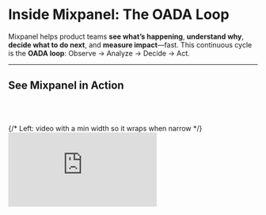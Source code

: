 # Inside Mixpanel: The OADA Loop
Mixpanel helps product teams **see what’s happening**, **understand why**, **decide what to do next**, and **measure impact**—fast. This continuous cycle is the **OADA loop**: Observe → Analyze → Decide → Act.

---

## See Mixpanel in Action

<br></br>
<section id="video" aria-label="Mixpanel overview video" style={{ padding: '8px 16px 32px' }}>
  <div
    style={{
      display: 'flex',
      flexWrap: 'wrap',
      gap: 24,
      alignItems: 'center',
    }}
  >
    {/* Left: video with a min width so it wraps when narrow */}
    <div style={{ flex: '1 1 480px', minWidth: 320 }}>
      <div
        style={{
          position: 'relative',
          paddingBottom: '56.25%',
          height: 0,
          overflow: 'hidden',
          borderRadius: '16px',
          boxShadow: '0 4px 20px rgba(0,0,0,0.08)',
        }}
      >
        <iframe
          title="Mixpanel Overview: OADA loop"
          src="https://www.youtube.com/embed/sRQCfmvh3vg"
          frameBorder="0"
          allow="accelerometer; autoplay; clipboard-write; encrypted-media; gyroscope; picture-in-picture; web-share"
          allowFullScreen
          style={{ position: 'absolute', top: 0, left: 0, width: '100%', height: '100%', border: 0 }}
        />
      </div>
    </div>

    {/* Right: text with a flexible basis */}
    <aside style={{ flex: '1 1 320px', minWidth: 280 }}>
      <h2 style={{ marginTop: 0 }}>**Discover Mixpanel**</h2>
      <p>
        In this 5-minute overview, learn how Mixpanel supports the <strong>Observe → Analyze → Decide → Act</strong> loop
        that drives product innovation.
      </p>
<br></br>
      <a href="https://youtu.be/sRQCfmvh3vg?si=oLrnLyO2ppWK9mzY" style={{ fontWeight: 600 }}>
        Open in YouTube →
      </a>
    </aside>
  </div>
</section>

---

## Close the Loop with Mixpanel

See how each step in the loop connects to Mixpanel features and Guides that help you put it into action.

| 👀 **Observe** | 📊 **Analyze** | 💡 **Decide** | 🚀 **Act** |
|---|---|---|---|
| See what’s happening in your product by tracking the events that matter. <br/><br/>**[Build a tracking strategy →](https://docs.mixpanel.com/guides/guides-by-use-case/build-a-tracking-strategy)** | Explore funnels, retention, and drivers to find what moves your metrics. <br/><br/>**[Ensure data quality →](https://docs.mixpanel.com/guides/guides-by-use-case/ensuring-data-quality)** | Align on what to change next with dashboards, annotations, and shared insights. <br/><br/>**[Link name here →](#)** | Ship improvements and measure impact with experiments and launch tracking. <br/><br/>**[Drive product innovation →](https://docs.mixpanel.com/guides/guides-by-use-case/driving-product-innovation)**

---

## How Different Industries Use the Continuous Loop

Mixpanel powers the OADA loop across every industry--helping teams turn data into confident action. 

Whether you’re optimizing user onboarding, increasing checkout conversions, or improving content engagement, the same continuous loop applies. 

Below are examples of how teams in different industries use Mixpanel to measure, learn, and grow faster.


<details>
<summary><strong>💼 SaaS: Improving Onboarding and Activation</strong></summary>

<br></br>A SaaS team observes where new users drop off during onboarding, analyzes behavior to uncover friction points, decides which steps to simplify, and acts by testing improvements that drive activation and conversion.

---

**Observe** <br></br>
The team tracks the onboarding journey (Account Created → Tutorial Completed → Key Action Taken) to understand where users get stuck. Using **Funnels** and **Flows** in Mixpanel, they see that a large portion of users drop off before finishing the tutorial.

---

**Analyze** <br></br>
They dig deeper with **Insights** and **Session Replay** to find out *why*. Behavioral data shows that most users abandon onboarding when asked to configure a complex setting too early, while replays confirm that this screen causes confusion.

| Tool | Observation | Insight |
|------|--------------|----------|
| **Funnels & Flows** | High drop-off between “Account Created” and “Tutorial Completed” | Many users start onboarding but don’t reach the first key action, indicating friction early in the setup process. |
| **Insights** | Users who skip advanced configuration steps are more likely to activate | Complex setup tasks cause early abandonment before users reach value. |
| **Session Replay** | Users pause or exit on the configuration screen | The configuration step is confusing, creating hesitation and contributing to drop-offs. |


---

**Decide** <br></br>
The team compares **cohorts** of users who complete onboarding in their first session versus those who don’t. They find that users who finish onboarding right away are twice as likely to activate within a week. They decide to simplify the initial setup and move optional configuration to a later stage.

---

**Act** <br></br>
They run an **Experiment** testing a new guided flow that delays complex setup until after the user experiences initial value. After the winning version significantly improves activation, they roll it out to all users using **Feature Flags**.

---

**✨ Result:** Activation improves 15%, and time to value shortens.
<br></br>

</details>



<details>
<summary><strong>🛍️ eCommerce: Increasing Checkout Conversion</strong></summary>

<br></br>An eCommerce team observes how shoppers move through checkout, analyzes drop-offs to find mobile pain points, decides what changes to prioritize, and acts by launching experiments that lift conversion rates.

---

**Observe** <br></br>
The team maps the path to purchase (Product Viewed → Added to Cart → Checkout Started → Purchase Completed) to pinpoint where customers abandon the flow. Using **Funnels** in Mixpanel, they see that a large portion of users start checkout but never complete payment.

---

**Analyze** <br></br>
They investigate further with **Insights**, segmenting results by device and geography. Mobile users show significantly lower completion rates.

Through **Session Replay** and **Heatmaps**, they observe users zooming in on payment fields, misclicking form inputs, and abandoning the process after multiple failed attempts.

| Tool | Observation | Insight |
|------|--------------|----------|
| **Funnels** | 40% drop-off at payment step | Many users abandon checkout before completing payment, indicating friction at this stage. |
| **Session Replay & Heatmaps** | Users zoom and misclick on payment fields | The form is difficult to complete on mobile, leading to frustration and abandonment. |
| **Insights** | Longer time on payment page before exit | Users struggle to enter details correctly, suggesting unclear field labels or validation errors. |


---

**Decide** <br></br>
The team compares cohorts of mobile users who completed checkout versus those who didn’t. They find that reducing the number of required fields correlates with higher conversion. They decide to simplify the payment form and surface popular payment options earlier in the flow.

---

**Act** <br></br>
They create an **Experiment** testing the simplified checkout form with mobile users. The results show a significant lift in mobile conversions, so the team rolls out the new design to all users using **Feature Flags**.

---

**✨ Result:** Checkout completion increases by 20%, and mobile users complete purchases faster with fewer errors..
<br></br>

</details>



<details>
<summary><strong>🎬 Media & Entertainment: Boosting Viewer Retention</strong></summary>

A streaming platform observes how audiences engage with content, analyzes where viewers disengage, decides how to personalize recommendations, and acts by improving the experience to keep viewers watching longer.

---

**Observe** <br></br>
They track *Episode Started → Episode Completed → Next Episode Started* and notice drop-offs after Episode 2.

---

**Analyze** <br></br>
**Insights** and **Retention** reveal 70% of viewers don’t return after Episode 2.  
**Session Replay** shows poor “Up Next” recommendations.

| Tool | Finding |
|------|----------|
| **Retention** | Only 30% of users return for Episode 3 |
| **Heatmaps** | Users hover over “Recommended for You” but don’t click |

---

**Decide** <br></br>
**Metric Trees** connect “Episode Completion” to “Rated Episode.”  
Ratings correlate strongly with retention.

---

**Act** <br></br>
They use **Experimentation** to test a “Rate this Episode” prompt and roll it out via **Feature Flags**.

---

**✨ Result:** Repeat viewership increases 25%.<br></br>

</details>



<details>
<summary><strong>💰 Fintech: Increasing Feature Adoption and Retention</strong></summary>

A fintech product team tracks engagement with budgeting tools, analyzes setup drop-offs, and experiments with alerts to improve retention.

---

**Observe** <br></br>
They track *Linked Account → Created Budget → Reviewed Spending → Adjusted Budget*.  
Many users stop after linking an account.

---

**Analyze** <br></br>
**Session Replay** shows authentication errors for smaller banks.  
**Retention Reports** confirm users who finish linking are 2× more likely to stay active.

| Funnel Stage | Conversion Rate |
|---------------|-----------------|
| Linked Account → Created Budget | 45% |
| Created Budget → Reviewed Spending | 80% |

---

**Decide** <br></br>
A **Metric Tree** connects “Monthly Active Users” to “Set Budget Alert.”  
Users who set alerts retain longer, so the team focuses there.

---

**🚀 Act** <br></br>
They test an alert prompt via **Experimentation** and release it progressively using **Feature Flags**.

---

**✨ Result:** Budgeting alert adoption increases 30%, retention rises 18%.<br></br>

</details>



<details>
<summary><strong>🎮 Gaming: Driving Player Engagement and In-App Purchases</strong></summary>

A gaming studio observes where players churn, analyzes gameplay behavior, and experiments with prompts to drive engagement and purchases.

---

**Observe** <br></br>
They track *Level Started → Level Completed → In-App Purchase Made.*  
Most players quit after Level 3.

---

**Analyze** <br></br>
**Session Replay** and **Insights** reveal players miss key hints.  
Those who use power-ups complete more levels and spend more.

| Tool | Discovery |
|------|------------|
| **Session Replay** | Players ignore the “Hint” icon on Level 3 |
| **Insights** | Power-up users complete 2× more levels |

---

**Decide** <br></br>
Using **Metric Trees**, they find “Power-Up Usage” directly impacts “Revenue.”  
They plan to highlight power-ups before Level 3.

---

**Act** <br></br>
They run an **Experiment** with a pre-level prompt and roll it out using **Feature Flags**.

---

**✨ Result:** Level completion improves 35%; in-app purchases rise 20%.<br></br>

</details>

No matter your industry, the OADA loop helps you turn insights into action--and Mixpanel gives you the tools to complete that loop faster with every iteration.

---

## Keep Learning
Keep building your Mixpanel expertise with these resources designed to help you learn, connect, and put insights into action.

| Resource | Description | Link |
|-----------|--------------|------|
| **Community** | Connect with other Mixpanel users, share ideas, and learn how peers are tackling similar challenges. | [Open →](https://community.mixpanel.com/) |
| **Developer Docs** | Build and extend Mixpanel with advanced implementation guides. | [Open →](https://developer.mixpanel.com/reference/overview) |
| **Docs** | Explore product capabilities, setup guides, and detailed feature references. | [Open →](https://docs.mixpanel.com/) |
| **Events** | Join live sessions and webinars to explore new features, use cases, and expert-led best practices. | [Open →](https://mixpanel.com/events) |
| **Guides** | Apply Mixpanel best practices to real-world workflows and use cases. | You are Here |
| **Mixpanel University** | Follow guided learning paths to validate your skills and earn certifications. | [Open →](https://mixpanel.com/university/) |

Wherever you are in your Mixpanel journey, these resources will help you continue learning, stay connected, and keep improving.
